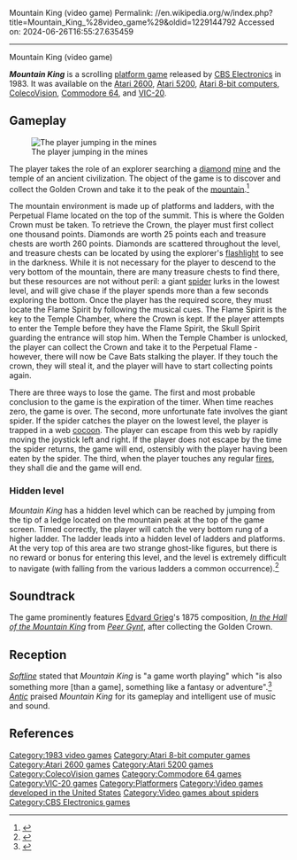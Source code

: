 Mountain King (video game)
Permalink: //en.wikipedia.org/w/index.php?title=Mountain_King_%28video_game%29&oldid=1229144792
Accessed on: 2024-06-26T16:55:27.635459



------
Mountain King (video game)
{{Short description|1983 video game}}
{{Use mdy dates|date=December 2015}}
{{Infobox video game
| title = 
| collapsible = 
| state = 
| image = Mountain King Cover.jpg
| caption = 
| developer = 
| publisher = [[CBS#CBS Toys Division|CBS Electronics]]
| series = 
| released = 1983
| genre = [[Platform game|Platform]]
| modes = 
| platforms = [[Atari 2600]], [[Atari 5200]], [[Atari 8-bit]], [[ColecoVision]], [[Commodore 64]], [[VIC-20]]
}}

'''''Mountain King''''' is a scrolling [[platform game]] released by [[CBS#CBS Toys Division|CBS Electronics]] in 1983. It was available on the [[Atari 2600]], [[Atari 5200]], [[Atari 8-bit computers]], [[ColecoVision]], [[Commodore 64]], and [[VIC-20]].

==Gameplay==
[[File:Mountain_King_Screenshot.png|left|thumb|The player jumping in the mines]]

The player takes the role of an explorer searching a [[diamond]] [[mining|mine]] and the temple of an ancient civilization. The object of the game is to discover and collect the Golden Crown and take it to the peak of the [[mountain]].<ref>{{cite book | title=Mountain King | type=instruction booklet |publisher=CBS Electronics | date=1983}}</ref>

The mountain environment is made up of platforms and ladders, with the Perpetual Flame located on the top of the summit. This is where the Golden Crown must be taken. To retrieve the Crown, the player must first collect one thousand points. Diamonds are worth 25 points each and treasure chests are worth 260 points. Diamonds are scattered throughout the level, and treasure chests can be located by using the explorer's [[flashlight]] to see in the darkness. While it is not necessary for the player to descend to the very bottom of the mountain, there are many treasure chests to find there, but these resources are not without peril: a giant [[spider]] lurks in the lowest level, and will give chase if the player spends more than a few seconds exploring the bottom. Once the player has the required score, they must locate the Flame Spirit by following the musical cues. The Flame Spirit is the key to the Temple Chamber, where the Crown is kept. If the player attempts to enter the Temple before they have the Flame Spirit, the Skull Spirit guarding the entrance will stop him. When the Temple Chamber is unlocked, the player can collect the Crown and take it to the Perpetual Flame - however, there will now be Cave Bats stalking the player. If they touch the crown, they will steal it, and the player will have to start collecting points again.

There are three ways to lose the game. The first and most probable conclusion to the game is the expiration of the timer. When time reaches zero, the game is over. The second, more unfortunate fate involves the giant spider. If the spider catches the player on the lowest level, the player is trapped in a web [[Pupa#Cocoon|cocoon]]. The player can escape from this web by rapidly moving the joystick left and right. If the player does not escape by the time the spider returns, the game will end, ostensibly with the player having been eaten by the spider. The third, when the player touches any regular [[fire]]s, they shall die and the game will end.

=== Hidden level ===
''Mountain King'' has a hidden level which can be reached by jumping from the tip of a ledge located on the mountain peak at the top of the game screen. Timed correctly, the player will catch the very bottom rung of a higher ladder. The ladder leads into a hidden level of ladders and platforms. At the very top of this area are two strange ghost-like figures, but there is no reward or bonus for entering this level, and the level is extremely difficult to navigate (with falling from the various ladders a common occurrence).<ref>{{cite web|url=https://www.angelfire.com/mt/mountkingatari2600/|title=Explore Hidden Levels in Atari 2600 video game, Mountain King|publisher=|access-date=December 3, 2015}}</ref>

==Soundtrack==
The game prominently features [[Edvard Grieg]]'s 1875 composition, ''[[In the Hall of the Mountain King]]'' from ''[[Peer Gynt (Grieg)|Peer Gynt]]'', after collecting the Golden Crown.

==Reception==
''[[Softline (magazine)|Softline]]'' stated that ''Mountain King'' is "a game worth playing" which "is also something more [than a game], something like a fantasy or adventure".<ref name="durkee19831112">{{cite journal | url=http://www.cgwmuseum.org/galleries/index.php?year=1983&pub=6&id=14 | title=Mountain King | journal=Softline | date=Nov–Dec 1983 | accessdate=July 29, 2014 | author=Durkee, David | pages=23–24}}</ref> ''[[Antic (magazine)|Antic]]'' praised ''Mountain King'' for its gameplay and intelligent use of music and sound.

==References==
{{reflist}}

[[Category:1983 video games]]
[[Category:Atari 8-bit computer games]]
[[Category:Atari 2600 games]]
[[Category:Atari 5200 games]]
[[Category:ColecoVision games]]
[[Category:Commodore 64 games]]
[[Category:VIC-20 games]]
[[Category:Platformers]]
[[Category:Video games developed in the United States]]
[[Category:Video games about spiders]]
[[Category:CBS Electronics games]]